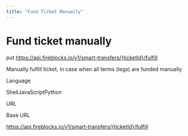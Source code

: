 ```yaml
---
title: "Fund Ticket Manually"
---
```

  
  # Fund ticket manually

put https://api.fireblocks.io/v1/smart-transfers/{ticketId}/fulfill

Manually fulfill ticket, in case when all terms (legs) are funded manually

Language

ShellJavaScriptPython

URL

Base URL

https://api.fireblocks.io/v1/smart-transfers/{ticketId}/fulfill